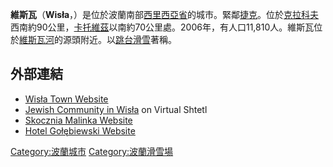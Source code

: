 {{Infobox settlement
| name = Wisła
| image_skyline = Wisła - Zameczek Prezydenta - Zamek dolny.jpg
| image_caption = 維斯瓦的城堡
| image_shield = POL Wisła COA.svg
| pushpin_map = Poland
| pushpin_label_position = bottom
| coordinates_region = PL
| subdivision_type = 國家
| subdivision_name = {{POL}}
| subdivision_type1 = [[波蘭行政區劃|省份]]
| subdivision_name1 = [[西里西亞省|西里西亞]]
| subdivision_type2 = [[Powiat|County]]
| subdivision_name2 = [[Cieszyn_County|Cieszyn]]
| subdivision_type3 = [[Gmina|Gmina]]
| subdivision_name3 = Wisła <small>(urban gmina)</small>
| leader_title = Mayor
| leader_name = Andrzej Molin
| established_title = First mentioned
| established_date = 1615
| established_title2 = City rights
| established_date2 = 1962
| area_total_km2 = 110.26
| population_as_of = 2006
| population_total = 11453
| population_density_km2 = auto
| timezone = [[Central_European_Time|CET]]
| utc_offset = +1
| timezone_DST = [[Central_European_Summer_Time|CEST]]
| utc_offset_DST = +2
| latd = 49 | latm = 39 | lats = 17.69 | latNS = N | longd = 18 | longm = 51 | longs = 34.23 | longEW = E
| elevation_m = 513
| postal_code_type = Postal code
| postal_code = 43-460
| blank_name = [[Polish_car_number_plates|Car plates]]
| blank_info = SCI
| website = http://www.wisla.pl }}

'''維斯瓦'''（'''Wisła'''，{{lang-de|Weichsel}}）是位於波蘭南部[[西里西亞省|西里西亞省]]的城市。緊鄰[[捷克|捷克]]。位於[[克拉科夫|克拉科夫]]西南約90公里，[[卡托維茲|卡托維茲]]以南約70公里處。2006年，有人口11,810人。維斯瓦位於[[維斯瓦河|維斯瓦河]]的源頭附近。以[[跳台滑雪|跳台滑雪]]著稱。

==外部連結==
* [http://www.wisla.pl/ Wisła Town Website]
* [https://web.archive.org/web/20160304060321/http://www.sztetl.org.pl/en/city/wisla/ Jewish Community in Wisła] on Virtual Shtetl
* [https://web.archive.org/web/20100210203554/http://www.malinka.wisla.pl/new/home.php Skocznia Malinka Website]
* [https://web.archive.org/web/20110305052508/http://golebiewski.pl/hg_wisla/en/ Hotel Gołębiewski Website]
{{Commons category|Wisła}}

{{coord|49|39|17.69|N|18|51|34.23|E|region:PL_type:city|display=title}}

{{Authority control}}
[[Category:波蘭城市|Category:波蘭城市]]
[[Category:波蘭滑雪場|Category:波蘭滑雪場]]